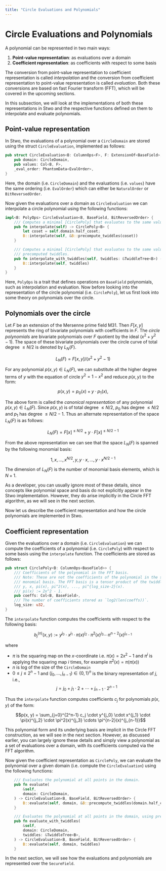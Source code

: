```yaml
---
title: "Circle Evaluations and Polynomials"
---
```


# Circle Evaluations and Polynomials

A polynomial can be represented in two main ways:

1. **Point-value representation**: as evaluations over a domain
2. **Coefficient representation**: as coefficients with respect to some basis

The conversion from point-value representation to coefficient representation is called _interpolation_ and the conversion from coefficient representation to point-value representation is called _evaluation_. Both these conversions are based on fast Fourier transform (FFT), which will be covered in the upcoming sections.

In this subsection, we will look at the implementations of both these representations in Stwo and the respective functions defined on them to interpolate and evaluate polynomials.

## Point-value representation

In Stwo, the evaluations of a polynomial over a `CircleDomain` are stored using the struct `CircleEvaluation`, implemented as follows:

```rust
pub struct CircleEvaluation<B: ColumnOps<F>, F: ExtensionOf<BaseField>, EvalOrder = NaturalOrder> {
    pub domain: CircleDomain,
    pub values: Col<B, F>,
    _eval_order: PhantomData<EvalOrder>,
}
```

Here, the domain (i.e. `CircleDomain`) and the evaluations (i.e. `values`) have the same ordering (i.e. `EvalOrder`) which can either be `NaturalOrder` or `BitReversedOrder`.

Now given the evaluations over a domain as `CircleEvaluation` we can interpolate a circle polynomial using the following functions:

```rust
impl<B: PolyOps> CircleEvaluation<B, BaseField, BitReversedOrder> {
    /// Computes a minimal [CirclePoly] that evaluates to the same values as this evaluation.
    pub fn interpolate(self) -> CirclePoly<B> {
        let coset = self.domain.half_coset;
        B::interpolate(self, &B::precompute_twiddles(coset))
    }

    /// Computes a minimal [CirclePoly] that evaluates to the same values as this evaluation, using
    /// precomputed twiddles.
    pub fn interpolate_with_twiddles(self, twiddles: &TwiddleTree<B>) -> CirclePoly<B> {
        B::interpolate(self, twiddles)
    }
}
```

Here, `PolyOps` is a trait that defines operations on `BaseField` polynomials, such as interpolation and evaluation. Now before looking into the representation of the circle polynomial (i.e. `CirclePoly`), let us first look into some theory on polynomials over the circle.

## Polynomials over the circle

Let $F$ be an extension of the Mersenne prime field $\mathsf{M31}$. Then $F[x, y]$ represents the ring of bivariate polynomials with coefficients in $F$. The _circle polynomials_ are bivariate polynomials over $F$ quotient by the ideal $\left(x^2 + y^2 - 1\right)$. The space of these bivariate polynomials over the circle curve of total degree $\leq N/2$ is denoted by $L_N(F)$.

$$L_N(F) = F\left[x, y\right] / \left(x^2 + y^2 - 1\right)$$

For any polynomial $p(x, y) \in L_N(F)$, we can substitute all the higher degree terms of $y$ with the equation of circle $y^2 = 1 - x^2$ and reduce $p(x, y)$ to the form:

$$p(x, y) = p_0(x) + y \cdot p_1(x),$$

The above form is called the _canonical representation_ of any polynomial $p(x, y) \in L_N(F)$. Since $p(x, y)$ is of total degree $\leq N/2$, $p_0$ has degree $\leq N/2$ and $p_1$ has degree $\leq N/2 - 1$. Thus an alternate representation of the space $L_N(F)$ is as follows:

$$L_N(F) = F[x]^{ \leq N/2} + y \cdot F[x]^{ \leq N/2 - 1}$$

From the above representation we can see that the space $L_N(F)$ is spanned by the following monomial basis:

$$1, x, \ldots, x^{N/2}, y, y \cdot x, \ldots, y \cdot x^{N/2 - 1}$$

The dimension of $L_N(F)$ is the number of monomial basis elements, which is $N + 1$.

As a developer, you can usually ignore most of these details, since concepts like polynomial space and basis do not explicitly appear in the Stwo implementation. However, they do arise implicitly in the Circle FFT algorithm, as we will see in the next section.

Now let us describe the coefficient representation and how the circle polynomials are implemented in Stwo.

## Coefficient representation

Given the evaluations over a domain (i.e. `CircleEvaluation`) we can compute the coefficients of a polynomial (i.e. `CirclePoly`) with respect to some basis using the `interpolate` function. The coefficients are stored as follows:

```rust
pub struct CirclePoly<B: ColumnOps<BaseField>> {
    /// Coefficients of the polynomial in the FFT basis.
    /// Note: These are not the coefficients of the polynomial in the standard
    /// monomial basis. The FFT basis is a tensor product of the twiddles:
    /// y, x, pi(x), pi^2(x), ..., pi^{log_size-2}(x).
    /// pi(x) := 2x^2 - 1.
    pub coeffs: Col<B, BaseField>,
    /// The number of coefficients stored as `log2(len(coeffs))`.
    log_size: u32,
}
```

The `interpolate` function computes the coefficients with respect to the following basis:

$$b^{(n)}_j(x, y) := y^{j_0} \cdot x^{j_1} \cdot \pi(x)^{j_2} \cdot \pi^2(x)^{j_3} \cdots \pi^{n-2}(x)^{j_{n-1}}$$

where

- $\pi$ is the squaring map on the $x$-coordinate i.e. $\pi(x) = 2x^2 - 1$ and $\pi^i$ is applying the squaring map $i$ times, for example $\pi^2(x) = \pi(\pi(x))$
- $n$ is log of the size of the `CircleDomain`
- $0 \leq j \leq 2^n - 1$ and $(j_0, \ldots, j_{n-1}) \in \{0, 1\}^n$ is the binary representation of $j$, i.e., $$j = j_0 + j_1 \cdot 2 + \cdots + j_{n-1} \cdot 2^{n-1}$$

Thus the `interpolate` function computes coefficients $c_j$ for polynomials $p(x, y)$ of the form:
<span id="eq-circle-poly"></span>

$$p(x, y) = \sum_{j=0}^{2^n-1} c_j \cdot y^{j_0} \cdot x^{j_1} \cdot \pi(x)^{j_2} \cdot \pi^2(x)^{j_3} \cdots \pi^{n-2}(x)^{j_{n-1}}$$

This polynomial form and its underlying basis are implicit in the Circle FFT construction, as we will see in the next section. However, as discussed earlier, you can largely ignore these details and simply view a polynomial as a set of evaluations over a domain, with its coefficients computed via the FFT algorithm.

Now given the coefficient representation as `CirclePoly`, we can evaluate the polynomial over a given domain (i.e. compute the `CircleEvaluation`) using the following functions:

```rust
    /// Evaluates the polynomial at all points in the domain.
    pub fn evaluate(
        &self,
        domain: CircleDomain,
    ) -> CircleEvaluation<B, BaseField, BitReversedOrder> {
        B::evaluate(self, domain, &B::precompute_twiddles(domain.half_coset))
    }

    /// Evaluates the polynomial at all points in the domain, using precomputed twiddles.
    pub fn evaluate_with_twiddles(
        &self,
        domain: CircleDomain,
        twiddles: &TwiddleTree<B>,
    ) -> CircleEvaluation<B, BaseField, BitReversedOrder> {
        B::evaluate(self, domain, twiddles)
    }
```

In the next section, we will see how the evaluations and polynomials are represented over the `SecureField`.

